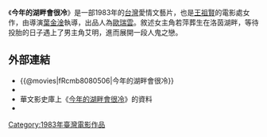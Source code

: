 {{電影資訊框
| 片名 = 今年的湖畔會很冷
| 電影原名 = Beside The Lonely Lake
| 圖像 = 
| 圖像大小 = 
| 圖像說明 = 
| 片名表記 = 
| 副標題 =
| 導演 = 導演 [[葉金淦|葉金淦]]<br>副導演 [[鄭文堂|鄭文堂]]
| 監製 = [[高志尚|高志尚]]
| 製片 = 製片 [[楊寶輝|楊寶輝]]<br>執行製片  [[劉雪年|劉雪年]]
| 策劃 = [[蔡寶來|蔡寶來]]
| 動作指導 = 
| 編劇 = [[葉金淦|葉金淦]]
| 劇本 = 
| 道具 =
| 場記 =
| 原著 = 
| 旁白 = 
| 統籌 = 
| 燈光= 
| 主演 =[[王祖賢|王祖賢]]、[[黃永洪|黃永洪]]、[[謝屏楠|謝屏楠]]<br>[[徐淑媛|徐淑媛]]、[[蔡燦得|蔡燦得]]<br>其他參見演員列表
| 配樂 = 
| 主題曲 = [[齊豫|齊豫]]<br>片頭曲《[[今年的湖畔會很冷|今年的湖畔會很冷]]》<br>插曲《你是我所有的回憶》·《三月的風》·《浮雲歌》<br>片尾曲《今年的湖畔會很冷》
| 片尾曲 = 
| 攝影 = [[宋立平|宋立平]]
| 剪輯 = [[郭庭鴻|郭庭鴻]]
| 音效 = [[李泰祥|李泰祥]]
| 美術執導= [[張季平|張季平]]
| 製片商 = [[高達實業股份有限公司|高達實業股份有限公司]] 出品
| 片長 = 104分鐘
| 產地 = {{台灣電影產地}}
| 語言 = [[中華民國國語|國語]]、[[臺語|臺語]]
| 上映日期 = {{film date|1983|||臺灣}}
| 發行商 = [[高達實業股份有限公司|高達實業股份有限公司]] 發行
| 發行日期 = 
| 公映許可 = 
| 預算 = 
| 票房 = 
| 官方網站 = 
}}
《'''今年的湖畔會很冷'''》是一部1983年的[[台灣|台灣]]愛情文藝片，也是[[王祖賢|王祖賢]]的電影處女作，由導演[[葉金淦|葉金淦]]執導，出品人為[[歐瑞雲|歐瑞雲]]。敘述女主角若萍葬生在洛茵湖畔，等待投胎的日子遇上了男主角艾明，進而展開一段人鬼之戀。

==外部連結==
*{{@movies|fRcmb8080506|今年的湖畔會很冷}}
*{{hkmdb title|8753|今年的湖畔會很冷}}
*華文影史庫上《[https://moviecool.asia/film/md1c8vu1BkF 今年的湖畔會很冷]》的資料{{Zh-tw}}
*{{imdb title|tt0102257|今年的湖畔會很冷}}

[[Category:1983年臺灣電影作品|Category:1983年臺灣電影作品]]